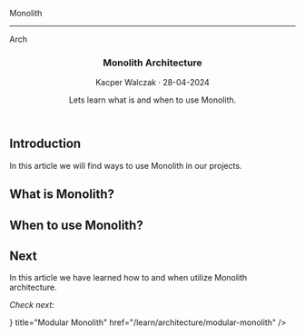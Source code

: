 
<section className="header__height w-full rounded-2xl bg-indigo-900 bg-opacity-10 border-2 border-indigo-500 mt-2">
    <article className="flex flex-col align-between h-full relative">
        <div className="absolute top-0 left-0 p-2">
            <ArchitectureTag/>
        </div>
        <section className="shadow-lg flex align-center justify-center gap-3 h-full overflow-hidden">
            <div className="flex flex-col bg-black h-40 w-40 p-1 mt-20 text-white font-bold">
                <p>Monolith</p>
                <hr/>
                <p>Arch</p>
            </div>
        </section>
        <header className="flex flex-col px-4 pb-4 pt-4">
            <div className="flex flex-row justify-between items-center mb-3 border-b-2 border-b-indigo-300">
                <h1 className="text-2xl font-bold">Monolith Architecture</h1>
                <p className="mt-2 text-lg text-gray-500">Kacper Walczak &middot; 28-04-2024</p>
            </div>
            <p className="mt-2 text-lg">Lets learn what is and when to use Monolith.</p>
        </header>
    </article>
</section>

## Introduction

In this article we will find ways to use Monolith in our projects.

## What is Monolith?

## When to use Monolith?

## Next

In this article we have learned how to and when utilize Monolith architecture.

*Check next:*

<Cards>
  <Card icon={<svg xmlns="http://www.w3.org/2000/svg" width="16" height="16" fill="currentColor" viewBox="0 0 16 16">
  <path d="M14.763.075A.5.5 0 0 1 15 .5v15a.5.5 0 0 1-.5.5h-3a.5.5 0 0 1-.5-.5V14h-1v1.5a.5.5 0 0 1-.5.5h-9a.5.5 0 0 1-.5-.5V10a.5.5 0 0 1 .342-.474L6 7.64V4.5a.5.5 0 0 1 .276-.447l8-4a.5.5 0 0 1 .487.022M6 8.694 1 10.36V15h5zM7 15h2v-1.5a.5.5 0 0 1 .5-.5h2a.5.5 0 0 1 .5.5V15h2V1.309l-7 3.5z"/>
  <path d="M2 11h1v1H2zm2 0h1v1H4zm-2 2h1v1H2zm2 0h1v1H4zm4-4h1v1H8zm2 0h1v1h-1zm-2 2h1v1H8zm2 0h1v1h-1zm2-2h1v1h-1zm0 2h1v1h-1zM8 7h1v1H8zm2 0h1v1h-1zm2 0h1v1h-1zM8 5h1v1H8zm2 0h1v1h-1zm2 0h1v1h-1zm0-2h1v1h-1z"/>
</svg>} title="Modular Monolith" href="/learn/architecture/modular-monolith" />
</Cards>

<section className="rounded-2xl bg-lines flex mt-10 mb-20 h-20 w-full"></section>

<LatestReadings />
